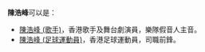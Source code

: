 '''陳浩峰'''可以是：
*[[陳浩峰_(歌手)|陳浩峰 (歌手)]]，香港歌手及舞台劇演員，樂隊假音人主音。
*[[陳浩峰_(足球運動員)|陳浩峰 (足球運動員)]]，香港足球運動員，司職前鋒。

{{disambig|Cat=三字陳姓人名消歧義|H浩}}